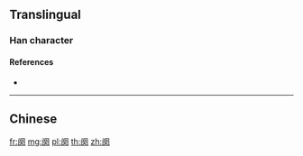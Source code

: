 {{character info/new}}
{{also|闋}}
==Translingual==

===Han character===
{{Han char|rn=169|rad=门|as=09|sn=12|four=|canj=LSNOK}}

====References====
* {{Han ref|kx=1343.121|hdz=74311.030|uh=9615|ud=38421}}

----

==Chinese==
{{zh-see|闋}}

[[fr:阕]]
[[mg:阕]]
[[pl:阕]]
[[th:阕]]
[[zh:阕]]